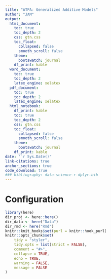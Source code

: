 ```yaml
---
title: "ATPA: Generalized Additive Models"
author: "JAM"  
output: 
  html_document: 
    toc: true
    toc_depth: 2
    css: gtn.css
    toc_float:
      collapsed: false
      smooth_scroll: false
    theme: 
      bootswatch: journal
    df_print: kable
  word_document:
    toc: true
    toc_depth: 2
    latex_engine: xelatex
  pdf_document:
    toc: true
    toc_depth: 2
    latex_engine: xelatex
  html_notebook:
    df_print: kable
    toc: true
    toc_depth: 2
    css: gtn.css
    toc_float:
      collapsed: false
      smooth_scroll: false
    theme: 
      bootswatch: journal
    df_print: kable
date: "`r Sys.Date()"
link-citations: true
anchor_sections: true
code_download: true
### bibliography: data-science-r-dplyr.bib
---
```


# Configuration
```r
library(here)
dir_proj <- here::here()
dir_data <- here("Data")
dir_rmd <- here("Rmd")
knitr::knit_hooks$set(purl = knitr::hook_purl)
knitr::opts_chunk$set(
    tidy = "styler",
    tidy.opts = list(strict = FALSE),
    comment = "#>",
    collapse = TRUE,
    echo = TRUE,
    warning = FALSE,
    message = FALSE
)
```


